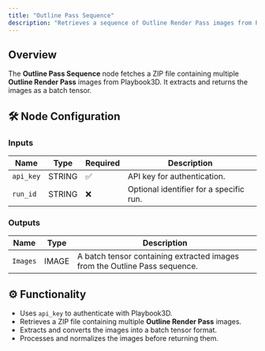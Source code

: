 ```yaml
---
title: "Outline Pass Sequence"
description: "Retrieves a sequence of Outline Render Pass images from Playbook3D API."
---
```


## Overview

The **Outline Pass Sequence** node fetches a ZIP file containing multiple **Outline Render Pass** images from Playbook3D. It extracts and returns the images as a batch tensor.

## 🛠️ Node Configuration

### **Inputs**
| Name         | Type   | Required | Description |
|-------------|--------|----------|--------------------------------|
| `api_key`   | STRING | ✅        | API key for authentication. |
| `run_id`    | STRING | ❌        | Optional identifier for a specific run. |

### **Outputs**
| Name     | Type   | Description |
|----------|--------|--------------------------------|
| `Images` | IMAGE | A batch tensor containing extracted images from the Outline Pass sequence. |

## ⚙️ Functionality

- Uses `api_key` to authenticate with Playbook3D.
- Retrieves a ZIP file containing multiple **Outline Render Pass** images.
- Extracts and converts the images into a batch tensor format.
- Processes and normalizes the images before returning them.
